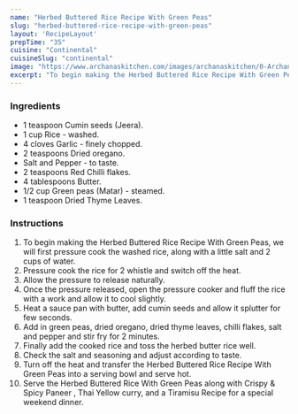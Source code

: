 ---
name: "Herbed Buttered Rice Recipe With Green Peas"
slug: "herbed-buttered-rice-recipe-with-green-peas"
layout: 'RecipeLayout'
prepTime: "35"
cuisine: "Continental"
cuisineSlug: "continental"
image: "https://www.archanaskitchen.com/images/archanaskitchen/0-Archanas-Kitchen-Recipes/2018/April-26/Green_Peas_Herbed_Rice_Recipe-1.jpg"
excerpt: "To begin making the Herbed Buttered Rice Recipe With Green Peas, we will first pressure cook the washed rice, along with a little salt and 2 cups of water"
---

### Ingredients

- 1 teaspoon Cumin seeds (Jeera).
- 1 cup Rice - washed.
- 4 cloves Garlic - finely chopped.
- 2 teaspoons Dried oregano.
- Salt and Pepper - to taste.
- 2 teaspoons Red Chilli flakes.
- 4 tablespoons Butter.
- 1/2 cup Green peas (Matar) - steamed.
- 1 teaspoon Dried Thyme Leaves.

### Instructions

1. To begin making the Herbed Buttered Rice Recipe With Green Peas, we will first pressure cook the washed rice, along with a little salt and 2 cups of water.
1. Pressure cook the rice for 2 whistle and switch off the heat.
1. Allow the pressure to release naturally.
1. Once the pressure released, open the pressure cooker and fluff the rice with a work and allow it to cool slightly.
1. Heat a sauce pan with butter, add cumin seeds and allow it splutter for few seconds.
1. Add in green peas, dried oregano, dried thyme leaves, chilli flakes, salt and pepper and stir fry for 2 minutes.
1. Finally add the cooked rice and toss the herbed butter rice well.
1. Check the salt and seasoning and adjust according to taste.
1. Turn off the heat and transfer the Herbed Buttered Rice Recipe With Green Peas into a serving bowl and serve hot.
1. Serve the Herbed Buttered Rice With Green Peas along with Crispy & Spicy Paneer , Thai Yellow curry, and a Tiramisu Recipe for a special weekend dinner.
